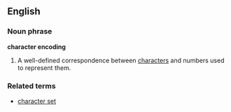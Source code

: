 ==English==

===Noun phrase===
'''character encoding'''

# {{computing}} A well-defined correspondence between [[character]]s and numbers used to represent them.

===Related terms===
*[[character set]]